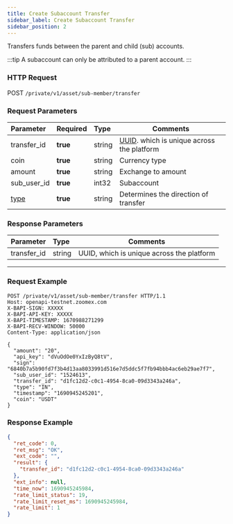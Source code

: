 ```yaml
---
title: Create Subaccount Transfer
sidebar_label: Create Subaccount Transfer
sidebar_position: 2
---
```


Transfers funds between the parent and child (sub) accounts.

:::tip
A subaccount can only be attributed to a parent account.
:::

### HTTP Request
POST `/private/v1/asset/sub-member/transfer`

### Request Parameters
| Parameter | Required | Type | Comments|
|:----- |:-------|:-----|------ |
|transfer_id |**true** |string |[UUID](https://www.uuidgenerator.net/dev-corner). which is unique across the platform |
|coin |**true** |string |Currency type |
|amount |**true** |string |Exchange to amount |
|sub_user_id |**true** |int32 |Subaccount |
|[type](../asset/enum#transfertype-type) |**true** |string |Determines the direction of transfer |

### Response Parameters
| Parameter | Type | Comments|
|:----- |:-----|----- |
|transfer_id |string|UUID, which is unique across the platform |

---

### Request Example

``` shell
POST /private/v1/asset/sub-member/transfer HTTP/1.1
Host: openapi-testnet.zoomex.com
X-BAPI-SIGN: XXXXX
X-BAPI-API-KEY: XXXXX
X-BAPI-TIMESTAMP: 1670988271299
X-BAPI-RECV-WINDOW: 50000
Content-Type: application/json

{
  "amount": "20",
  "api_key": "dVuOdOe0YxIzByQ8tV",
  "sign": "6840b7a5b90fd7f3b4d13aa8033991d516e7d5ddc5f7fb94bbb4ac6eb29ae7f7",
  "sub_user_id": "1524613",
  "transfer_id": "d1fc12d2-c0c1-4954-8ca0-09d3343a246a",
  "type": "IN",
  "timestamp": "1690945245201",
  "coin": "USDT"
}
```

### Response Example

```json
{
  "ret_code": 0,
  "ret_msg": "OK",
  "ext_code": "",
  "result": {
    "transfer_id": "d1fc12d2-c0c1-4954-8ca0-09d3343a246a"
  },
  "ext_info": null,
  "time_now": 1690945245984,
  "rate_limit_status": 19,
  "rate_limit_reset_ms": 1690945245984,
  "rate_limit": 1
}
```
